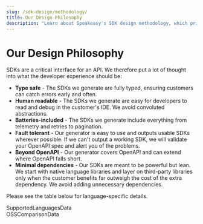 ```yaml
---
slug: /sdk-design/methodology/
title: Our Design Philosophy
description: "Learn about Speakeasy's SDK design methodology, which prioritizes minimal dependencies, type safety, and easy debugging."
---
```



# Our Design Philosophy

SDKs are a critical interface for an API. We therefore put a lot of thought into what the developer experience should be:

- **Type safe** - The SDKs we generate are fully typed, ensuring customers can catch errors early and often.
- **Human readable** - The SDKs we generate are easy for developers to read and debug in the customer's IDE. We avoid convoluted abstractions.
- **Batteries-included** - The SDKs we generate include everything from telemetry and retries to pagination.
- **Fault tolerant** - Our generator is easy to use and outputs usable SDKs wherever possible. If we can't output a working SDK, we will validate your OpenAPI spec and alert you of the problems.
- **Beyond OpenAPI** - Our generator covers OpenAPI and can extend where OpenAPI falls short.
- **Minimal dependencies** - Our SDKs are meant to be powerful but lean. We start with native language libraries and layer on third-party libraries only when the customer benefits far outweigh the cost of the extra dependency. We avoid adding unnecessary dependencies. 

Please see the table below for language-specific details.

<div className="IconGrid">SupportedLanguagesData</div>
<div className="IconGrid">OSSComparisonData</div>
